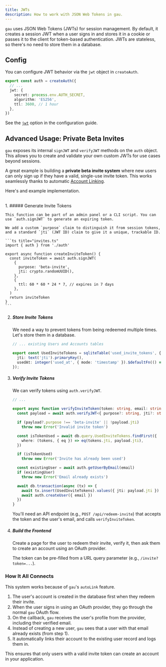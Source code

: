 ```yaml
---
title: JWTs
description: How to work with JSON Web Tokens in gau.
---
```


`gau` uses JSON Web Tokens (JWTs) for session management. By default, it creates a session JWT when a user signs in and stores it in a cookie or passes it to the client for token-based authentication. JWTs are stateless, so there's no need to store them in a database.

## Config

You can configure JWT behavior via the `jwt` object in `createAuth`.

```ts
export const auth = createAuth({
  // ...
  jwt: {
    secret: process.env.AUTH_SECRET,
    algorithm: 'ES256',
    ttl: 3600, // 1 hour
  },
})
```

See the [`jwt`](/guides/configuration#jwt) option in the configuration guide.

## Advanced Usage: Private Beta Invites

`gau` exposes its internal `signJWT` and `verifyJWT` methods on the `auth` object. This allows you to create and validate your own custom JWTs for use cases beyond sessions.

A great example is building a **private beta invite system** where new users can only sign up if they have a valid, single-use invite token. This works seamlessly thanks to automatic [Account Linking](/guides/account-linking).

Here's and example implementation.

<br />

<Steps>
1. ##### Generate Invite Tokens

    This function can be part of an admin panel or a CLI script. You can use `auth.signJWT` to generate an expiring token. 
    
    We add a custom `purpose` claim to distinguish it from session tokens, and a standard `jti` (JWT ID) claim to give it a unique, trackable ID.

    ```ts title="invites.ts"
    import { auth } from './auth'

    export async function createInviteToken() {
      const inviteToken = await auth.signJWT(
        {
          purpose: 'beta-invite',
          jti: crypto.randomUUID(),
        },
        {
          ttl: 60 * 60 * 24 * 7, // expires in 7 days
        },
      )
      return inviteToken
    }
    ```

2. ##### Store Invite Tokens

    We need a way to prevent tokens from being redeemed multiple times. Let's store them in a database.

    ```ts title="db/schema.ts" ins={3-6}
    // ... existing Users and Accounts tables

    export const UsedInviteTokens = sqliteTable('used_invite_tokens', {
      jti: text('jti').primaryKey(),
      usedAt: integer('used_at', { mode: 'timestamp' }).$defaultFn(() => new Date()),
    });
    ```

3. ##### Verify Invite Tokens

    We can verify tokens using `auth.verifyJWT`.

    ```ts title="invites.ts"
    // ...

    export async function verifyInviteToken(token: string, email: string) {
      const payload = await auth.verifyJWT<{ purpose?: string, jti?: string }>(token)

      if (payload?.purpose !== 'beta-invite' || !payload.jti)
        throw new Error('Invalid invite token')

      const isTokenUsed = await db.query.UsedInviteTokens.findFirst({
        where: (tokens, { eq }) => eq(tokens.jti, payload.jti),
      })

      if (isTokenUsed)
        throw new Error('Invite has already been used')

      const existingUser = await auth.getUserByEmail(email)
      if (existingUser)
        throw new Error('Email already exists')

      await db.transaction(async (tx) => {
        await tx.insert(UsedInviteTokens).values({ jti: payload.jti })
        await auth.createUser({ email })
      })
    }
    ```

    You'll need an API endpoint (e.g., `POST /api/redeem-invite`) that accepts the token and the user's email, and calls `verifyInviteToken`.

4. ##### Build the Frontend

    Create a page for the user to redeem their invite, verify it, then ask them to create an account using an OAuth provider.
    
    The token can be pre-filled from a URL query parameter (e.g., `/invite?token=...`).

</Steps>

### How It All Connects

This system works because of `gau`'s `autoLink` feature. 

1. The user's account is created in the database first when they redeem their invite.
2. When the user signs in using an OAuth provider, they go through the normal `gau` OAuth flow.
3. On the callback, `gau` receives the user's profile from the provider, including their verified email.
4. Instead of creating a new user, `gau` sees that a user with that email already exists (from step 1).
5. It automatically links their account to the existing user record and logs them in.

This ensures that only users with a valid invite token can create an account in your application.
